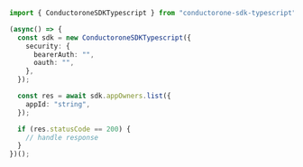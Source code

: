 ```typescript C1ApiAppV1AppOwnersList.ts
import { ConductoroneSDKTypescript } from "conductorone-sdk-typescript";

(async() => {
  const sdk = new ConductoroneSDKTypescript({
    security: {
      bearerAuth: "",
      oauth: "",
    },
  });

  const res = await sdk.appOwners.list({
    appId: "string",
  });

  if (res.statusCode == 200) {
    // handle response
  }
})();
```
